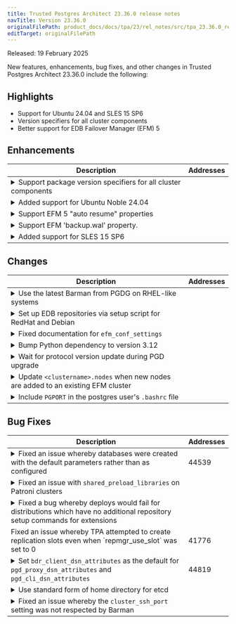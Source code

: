 ```yaml
---
title: Trusted Postgres Architect 23.36.0 release notes
navTitle: Version 23.36.0
originalFilePath: product_docs/docs/tpa/23/rel_notes/src/tpa_23.36.0_rel_notes.yml
editTarget: originalFilePath
---
```


Released: 19 February 2025

New features, enhancements, bug fixes, and other changes in Trusted Postgres Architect 23.36.0 include the following:

## Highlights

- Support for Ubuntu 24.04 and SLES 15 SP6
- Version specifiers for all cluster components
- Better support for EDB Failover Manager (EFM) 5

## Enhancements

<table class="table w-100"><thead><tr><th>Description</th><th width="10%">Addresses</th></tr></thead><tbody>
<tr><td><details><summary>Support package version specifiers for all cluster components</summary><hr/><p>The following software packages now accept an <code>--xxx-package-version</code> option to the <code>tpaexec configure</code> command, which populates <code>xxx_package_version</code> in the generated <code>config.yml</code> - barman - pgbouncer - beacon-agent - etcd - patroni - pem-server - pem-agent - pg_backup_api - pgd_proxy - pgdcli - repmgr.</p></details></td><td></td></tr>
<tr><td><details><summary>Added support for Ubuntu Noble 24.04</summary><hr/><p>TPA runs on Ubuntu 24.04 and supports this OS as a target host. <strong>EDB packages for Ubuntu 24.04 will be generally available at the end of March 2025. Before that, deployments needing EDB  packages will likely fail.</strong></p></details></td><td></td></tr>
<tr><td><details><summary>Support EFM 5 &quot;auto resume&quot; properties</summary><hr/><p>Starting with EFM 5.0, the <code>auto.resume.period</code> property has been broken into two properties, one for the startup case and one for the db failure case. This change adds the correct properties based on the <code>efm_version</code> being used.</p></details></td><td></td></tr>
<tr><td><details><summary>Support EFM 'backup.wal' property.</summary><hr/><p>Starting with EFM 5.0, a new property 'backup.wal' has been added. This change adds the new property if the version of EFM is 5 or higher.</p></details></td><td></td></tr>
<tr><td><details><summary>Added support for SLES 15 SP6</summary><hr/><p>When SLES is requested at configure-time, TPA will now install SLES 15 SP6. The Docker and EC2 images are now SP6, and the systemd-sysvcompat package is installed on SLES, so that local boot-time scripts continue to work.</p></details></td><td></td></tr>
</tbody></table>


## Changes

<table class="table w-100"><thead><tr><th>Description</th><th width="10%">Addresses</th></tr></thead><tbody>
<tr><td><details><summary>Use the latest Barman from PGDG on RHEL-like systems</summary><hr/><p>TPA previously defaulted to Barman 3.9 when installing from PGDG on a RHEL-like system, as a workaround for broken packages. More recent barman packages are OK, so we now let yum install the latest packages.</p></details></td><td></td></tr>
<tr><td><details><summary>Set up EDB repositories via setup script for RedHat and Debian</summary><hr/><p>This change simplifies EDB repository setup on TPA nodes into a single task for <code>dnf</code>, <code>yum</code> and <code>apt</code> package managers. This should reduce the occurrence of unexpected HTTP errors when adding EDB repositories to target hosts.</p></details></td><td></td></tr>
<tr><td><details><summary>Fixed documentation for <code>efm_conf_settings</code></summary><hr/><p>Previously, documentation stated <em>&quot;You can use efm_conf_settings to set any parameters, whether recognized by TPA or not. Where needed, you need to quote the value exactly as it would appear in efm.properties&quot;</em> However, the <code>efm.properties.j2</code> template uses the values from <code>efm_conf_settings</code> as an Ansible dictionary, so the entries must be written in <code>key: value</code> form. <code>yaml cluster_vars: efm_conf_settings: notification.level: WARNING ping.server.ip: &lt;well known address in the network&gt; </code></p></details></td><td></td></tr>
<tr><td><details><summary>Bump Python dependency to version 3.12</summary><hr/><p>TPA now requires Python 3.12. When installing TPA from EDB Repos 2.0,  an appropriate Python interpreter will be installed automatically.</p></details></td><td></td></tr>
<tr><td><details><summary>Wait for protocol version update during PGD upgrade</summary><hr/><p>During upgrade from PGD3 to PGD5, the protocol version update may take some time. The PGD 5 specific config changes will fail if they are attempted before the protocol version change. We have added a wait to avoid such failures.</p></details></td><td></td></tr>
<tr><td><details><summary>Update <code>&lt;clustername&gt;.nodes</code> when new nodes are added to an existing EFM cluster</summary><hr/><p>In previous versions of TPA, when a new EFM node was added to <code>config.yml</code>, it was not listed in the <code>Allowed node host list</code> on the existing EFM nodes in the cluster. The task which executes <code>efm upgrade-conf</code> and propagates the changes from <code>/raw/&lt;clustername&gt;.properties</code> and <code>/raw/&lt;clustername&gt;.nodes</code> is now run when EITHER of these files are changed. This results in the new EFM node being written to the <code>&lt;clustername&gt;.nodes</code> file and <code>efm cluster-status</code> including it in the <code>Allowed node host list</code>.</p></details></td><td></td></tr>
<tr><td><details><summary>Include <code>PGPORT</code> in the postgres user's <code>.bashrc</code> file</summary><hr/><p>The <code>PGPORT</code> environment variable will now be exported as part of the postgres user's <code>.bashrc</code> file. It defaults to the port value used by the selected <code>postgres_flavour</code>, or <code>postgres_port</code> if specified in the config file.</p></details></td><td></td></tr>
</tbody></table>


## Bug Fixes

<table class="table w-100"><thead><tr><th>Description</th><th width="10%">Addresses</th></tr></thead><tbody>
<tr><td><details><summary>Fixed an issue whereby databases were created with the default parameters rather than as configured</summary><hr/><p>In previous versions of TPA, in order to suppress the <code>CREATE EXTENSION</code> statement for extensions that do not require it (aka 'modules'), the entire <code>postgres_databases</code> hash was modified. This introduced a bug, since a new hash was created that ONLY contained the database <code>name</code> and list of <code>extensions</code>, ignoring all other configuration settings for the database (<code>owner</code>, <code>template</code>, <code>encoding</code> etc). This resulted in databases being created with the default parameters rather than as configured. To fix this, the modules are removed from the list of extensions and the resulting list is passed to the task which runs CREATE EXTENSION.</p></details></td><td>44539</td></tr>
<tr><td><details><summary>Fixed an issue with <code>shared_preload_libraries</code> on Patroni clusters</summary><hr/><p>Entries in shared_preload libraries are now treated correctly by Patroni. This fixes a bug whereby adding the pglogical extension to a Patroni cluster via <code>config.yml</code> would fail.</p></details></td><td></td></tr>
<tr><td><details><summary>Fixed a bug whereby deploys would fail for distributions which have no additional repository setup commands for extensions</summary><hr/><p>In previous versions of TPA, when <code>postgis</code> was added to <code>extra_postgres_extensions</code> or the <code>extensions</code> list of a database in <code>postgres_databases</code>, deploys would fail for Debian, SLES and Ubuntu because their list of <code>repository_setup_commands</code> was empty (only RHEL has an additional command to run<code>crb enable</code>). This empty list was passed to the <code>command</code> module, which would fail with <code>no command given</code>, resulting in deployment failure. The <code>Automatically run additional repository setup commands for recognized extensions</code> task is now skipped if the distribution has no additional commands to run.</p></details></td><td></td></tr>
<tr><td>Fixed an issue whereby TPA attempted to create replication slots even when `repmgr_use_slot` was set to 0</td><td>41776</td></tr>
<tr><td><details><summary>Set <code>bdr_client_dsn_attributes</code> as the default for <code>pgd_proxy_dsn_attributes</code> and <code>pgd_cli_dsn_attributes</code></summary><hr/><p>Because pgd-proxy and pgd-cli are written in Go and use a Go driver, they do not support the full set of parameter keywords supported by libpq. In the case a cluster has installed pgd-proxy and/or pgd-cli and has configured <code>bdr_client_dsn_attributes</code> with parameters that the Go driver does <em>not</em> support, two new configuration variables must be included: <code>pgd_proxy_dsn_attributes</code> and <code>pgd_cli_dsn_attributes</code>, containing only additional DSN parameters that the Go driver supports. Conversely, if pgd-proxy and pgd-cli are installed and <code>bdr_client_dsn_attributes</code> does not include any Go-incompatible parameters, the connection strings for these tools will be configured with the attributes in <code>bdr_client_dsn_attributes</code>. This amends unexpected behavior where the <code>pgd_proxy_dsn_attributes</code> and <code>pgd_cli_dsn_attributes</code> were defaulting to empty strings when not defined, even though the user was expecting the parameters in <code>bdr_client_dsn_attributes</code> to be used.</p></details></td><td>44819</td></tr>
<tr><td><details><summary>Use standard form of home directory for etcd</summary><hr/><p>When creating the etcd user, TPA now refers to its home directory without a trailing slash, matching the usage of other tools like 'useradd'.</p></details></td><td></td></tr>
<tr><td><details><summary>Fixed an issue whereby the <code>cluster_ssh_port</code> setting was not respected by Barman</summary><hr/><p>The Barman configuration is now able to use custom ssh port set via the <code>cluster_ssh_port</code> in <code>config.yml</code>, which defaults to 22 if it is not set. The <code>-p</code>/<code>--port</code> flags are now included in the <code>ssh</code> command in <code>barman.d.conf</code> and <code>barman-wal-restore</code>/`barman-wal-archive' commands respectively.</p></details></td><td></td></tr>
</tbody></table>


